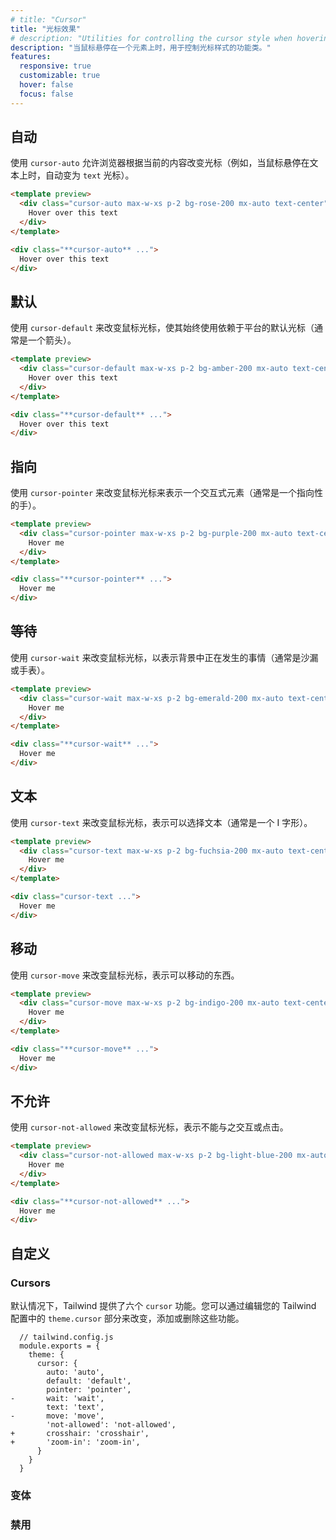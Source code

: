```yaml
---
# title: "Cursor"
title: "光标效果"
# description: "Utilities for controlling the cursor style when hovering over an element."
description: "当鼠标悬停在一个元素上时，用于控制光标样式的功能类。"
features:
  responsive: true
  customizable: true
  hover: false
  focus: false
---
```




<!-- ## Auto -->
## 自动

<!-- Use `cursor-auto` to allow the browser to change the cursor based on the current content (e.g. automatically change to `text` cursor when hovering over text). -->
使用 `cursor-auto` 允许浏览器根据当前的内容改变光标（例如，当鼠标悬停在文本上时，自动变为 `text` 光标）。

```html rose
<template preview>
  <div class="cursor-auto max-w-xs p-2 bg-rose-200 mx-auto text-center">
    Hover over this text
  </div>
</template>

<div class="**cursor-auto** ...">
  Hover over this text
</div>
```

<!-- ## Default -->
## 默认

<!-- Use `cursor-default` to change the mouse cursor to always use the platform-dependent default cursor (usually an arrow). -->
使用 `cursor-default` 来改变鼠标光标，使其始终使用依赖于平台的默认光标（通常是一个箭头）。

```html amber
<template preview>
  <div class="cursor-default max-w-xs p-2 bg-amber-200 mx-auto text-center">
    Hover over this text
  </div>
</template>

<div class="**cursor-default** ...">
  Hover over this text
</div>
```

<!-- ## Pointer -->
## 指向

<!-- Use `cursor-pointer` to change the mouse cursor to indicate an interactive element (usually a pointing hand). -->
使用 `cursor-pointer` 来改变鼠标光标来表示一个交互式元素（通常是一个指向性的手）。

```html purple
<template preview>
  <div class="cursor-pointer max-w-xs p-2 bg-purple-200 mx-auto text-center">
    Hover me
  </div>
</template>

<div class="**cursor-pointer** ...">
  Hover me
</div>
```

<!-- ## Wait -->
## 等待

<!-- Use `cursor-wait` to change the mouse cursor to indicate something is happening in the background (usually an hourglass or watch). -->
使用 `cursor-wait` 来改变鼠标光标，以表示背景中正在发生的事情（通常是沙漏或手表）。

```html emerald
<template preview>
  <div class="cursor-wait max-w-xs p-2 bg-emerald-200 mx-auto text-center">
    Hover me
  </div>
</template>

<div class="**cursor-wait** ...">
  Hover me
</div>
```

<!-- ## Text -->
## 文本

<!-- Use `cursor-text` to change the mouse cursor to indicate the text can be selected (usually an I-beam shape). -->
使用 `cursor-text` 来改变鼠标光标，表示可以选择文本（通常是一个 I 字形）。

```html fuchsia
<template preview>
  <div class="cursor-text max-w-xs p-2 bg-fuchsia-200 mx-auto text-center">
    Hover me
  </div>
</template>

<div class="cursor-text ...">
  Hover me
</div>
```

<!-- ## Move -->
## 移动

<!-- Use `cursor-move` to change the mouse cursor to indicate something that can be moved. -->
使用 `cursor-move` 来改变鼠标光标，表示可以移动的东西。

```html indigo
<template preview>
  <div class="cursor-move max-w-xs p-2 bg-indigo-200 mx-auto text-center">
    Hover me
  </div>
</template>

<div class="**cursor-move** ...">
  Hover me
</div>
```

<!-- ## Not Allowed -->
## 不允许

<!-- Use `cursor-not-allowed` to change the mouse cursor to indicate something can not be interacted with or clicked. -->
使用 `cursor-not-allowed` 来改变鼠标光标，表示不能与之交互或点击。

```html lightBlue
<template preview>
  <div class="cursor-not-allowed max-w-xs p-2 bg-light-blue-200 mx-auto text-center">
    Hover me
  </div>
</template>

<div class="**cursor-not-allowed** ...">
  Hover me
</div>
```

<!-- ## Customizing -->
## 自定义

### Cursors

<!-- By default Tailwind provides six `cursor` utilities. You change, add, or remove these by editing the `theme.cursor` section of your Tailwind config. -->
默认情况下，Tailwind 提供了六个 `cursor` 功能。您可以通过编辑您的 Tailwind 配置中的 `theme.cursor` 部分来改变，添加或删除这些功能。

```diff-js
  // tailwind.config.js
  module.exports = {
    theme: {
      cursor: {
        auto: 'auto',
        default: 'default',
        pointer: 'pointer',
-       wait: 'wait',
        text: 'text',
-       move: 'move',
        'not-allowed': 'not-allowed',
+       crosshair: 'crosshair',
+       'zoom-in': 'zoom-in',
      }
    }
  }
```

<!-- ### Variants -->
### 变体

<Variants plugin="cursor" />

<!-- ### Disabling -->
### 禁用

<Disabling plugin="cursor" />
